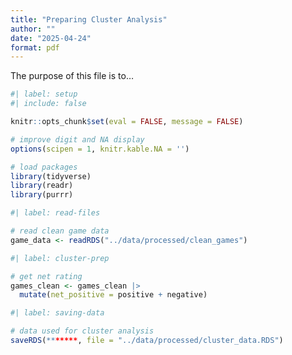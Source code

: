 ```yaml
---
title: "Preparing Cluster Analysis"
author: ""
date: "2025-04-24"
format: pdf
---
```


The purpose of this file is to...

```r
#| label: setup
#| include: false

knitr::opts_chunk$set(eval = FALSE, message = FALSE)

# improve digit and NA display 
options(scipen = 1, knitr.kable.NA = '')

# load packages
library(tidyverse)
library(readr)
library(purrr)
```

```r
#| label: read-files

# read clean game data 
game_data <- readRDS("../data/processed/clean_games")

```

```r
#| label: cluster-prep

# get net rating
games_clean <- games_clean |>
  mutate(net_positive = positive + negative)


```


```r
#| label: saving-data

# data used for cluster analysis
saveRDS(*******, file = "../data/processed/cluster_data.RDS")

```


